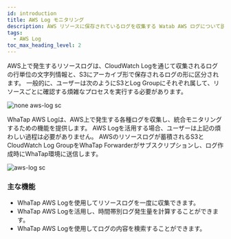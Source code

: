 ```yaml
---
id: introduction
title: AWS Log モニタリング
description: AWS リソースに保存されているログを収集する Watab AWS ログについて説明します。
tags:
  - AWS Log
toc_max_heading_level: 2
---
```



AWS上で発生するリソースログは、CloudWatch Logを通じて収集されるログの行単位の文字列情報と、S3にアーカイブ形で保存されるログの形に区分されます。 一般的に、ユーザーは次のようにS3とLog Groupにそれぞれ属して、リソースごとに確認する煩雑なプロセスを実行する必要があります。 

![none aws-log sc](/img/aws-log-none.png)

WhaTap AWS Logは、AWS上で発生する各種ログを収集し、統合モニタリングするための機能を提供します。 AWS Logを活用する場合、ユーザーは上記の煩わしい過程は必要がありません。 AWSのリソースログが蓄積されるS3とCloudWatch Log GroupをWhaTap Forwarderがサブスクリプションし、ログ作成時にWhaTap環境に送信します。 

![aws-log sc](/img/aws-log-intro-c.png)

### 主な機能

-   WhaTap AWS Logを使用してリソースログを一度に収集できます。
-   WhaTap AWS Logを活用し、時間帯別ログ発生量を計算することができます。
-   WhaTap AWS Logを使用してログの内容を検索することができます。
